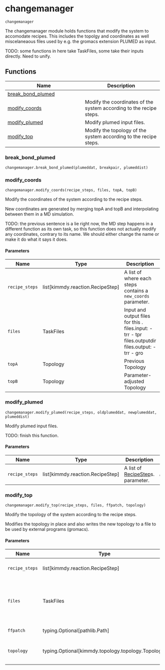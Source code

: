 # changemanager { #kimmdy.changemanager }

`changemanager`

The changemanager module holds functions that modify the system
to accomodate recipes.
This includes the topolgy and coordinates as well miscelaneaous files
used by e.g. the gromacs extension PLUMED as input. 

TODO: some functions in here take TaskFiles, some take their inputs
directly. Need to unify.

## Functions

| Name | Description |
| --- | --- |
| [break_bond_plumed](#kimmdy.changemanager.break_bond_plumed) |  |
| [modify_coords](#kimmdy.changemanager.modify_coords) | Modify the coordinates of the system according to the recipe steps. |
| [modify_plumed](#kimmdy.changemanager.modify_plumed) | Modify plumed input files. |
| [modify_top](#kimmdy.changemanager.modify_top) | Modify the topology of the system according to the recipe steps. |

### break_bond_plumed { #kimmdy.changemanager.break_bond_plumed }

`changemanager.break_bond_plumed(plumeddat, breakpair, plumeddist)`

### modify_coords { #kimmdy.changemanager.modify_coords }

`changemanager.modify_coords(recipe_steps, files, topA, topB)`

Modify the coordinates of the system according to the recipe steps.

New coordinates are generated by merging topA and topB and interpolating
between them in a MD simulation.

TODO: the previous sentence is a lie right now, the MD step happens
in a different function as its own task, so
this function does not actually modify any coordinates,
contrary to its name.
We should either change the name or make it do what it says it does.

#### Parameters

| Name           | Type                               | Description                                                                                                                  | Default    |
|----------------|------------------------------------|------------------------------------------------------------------------------------------------------------------------------|------------|
| `recipe_steps` | list\[kimmdy.reaction.RecipeStep\] | A list of [](`~kimmdy.tasks.Task`) [](`~kimmdy.reaction.RecipeStep`) where each steps contains a `new_coords` parameter.     | _required_ |
| `files`        | TaskFiles                          | Input and output files for this [](`~kimmdy.tasks.Task`). files.input: - trr - tpr files.outputdir files.output: - trr - gro | _required_ |
| `topA`         | Topology                           | Previous Topology                                                                                                            | _required_ |
| `topB`         | Topology                           | Parameter-adjusted Topology                                                                                                  | _required_ |

### modify_plumed { #kimmdy.changemanager.modify_plumed }

`changemanager.modify_plumed(recipe_steps, oldplumeddat, newplumeddat, plumeddist)`

Modify plumed input files.

TODO: finish this function.

#### Parameters

| Name           | Type                               | Description                                                         | Default    |
|----------------|------------------------------------|---------------------------------------------------------------------|------------|
| `recipe_steps` | list\[kimmdy.reaction.RecipeStep\] | A list of [RecipeStep](``kimmdy.reaction.RecipeStep``)s. parameter. | _required_ |

### modify_top { #kimmdy.changemanager.modify_top }

`changemanager.modify_top(recipe_steps, files, ffpatch, topology)`

Modify the topology of the system according to the recipe steps.

Modifies the topology in place and also writes the new topology
to a file to be used by external programs (gromacs).

#### Parameters

| Name           | Type                                                 | Description                                                                                           | Default    |
|----------------|------------------------------------------------------|-------------------------------------------------------------------------------------------------------|------------|
| `recipe_steps` | list\[kimmdy.reaction.RecipeStep\]                   | A list of [RecipeStep](``kimmdy.reaction.RecipeStep``)s. parameter.                                   | _required_ |
| `files`        | TaskFiles                                            | Input and output files for this [Task](``kimmdy.tasks.Task``). files.input: - top files.output: - top | _required_ |
| `ffpatch`      | typing.Optional\[pathlib.Path\]                      | TODO: deprecate                                                                                       | _required_ |
| `topology`     | typing.Optional\[kimmdy.topology.topology.Topology\] | TODO: make this required instead of optional                                                          | _required_ |